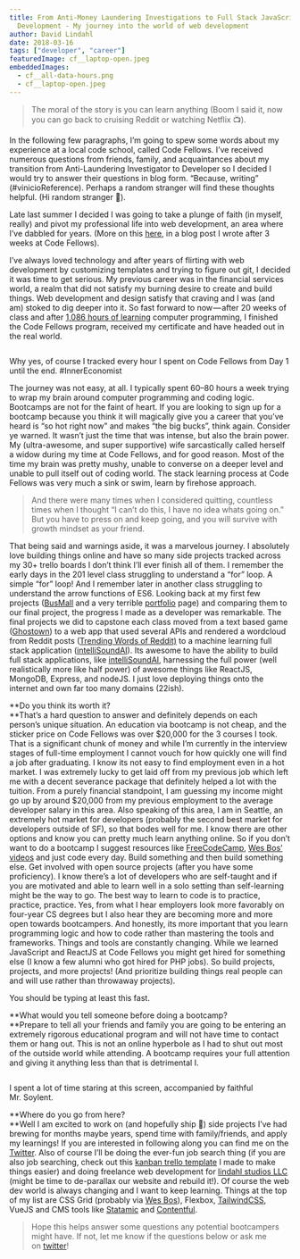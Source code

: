 ```yaml
---
title: From Anti-Money Laundering Investigations to Full Stack JavaScript
  Development - My journey into the world of web development
author: David Lindahl
date: 2018-03-16
tags: ["developer", "career"]
featuredImage: cf__laptop-open.jpeg
embeddedImages:
  - cf__all-data-hours.png
  - cf__laptop-open.jpeg
---
```


> The moral of the story is you can learn anything (Boom I said it, now you can go back to cruising Reddit or watching Netflix 📺).

In the following few paragraphs, I’m going to spew some words about my experience at a local code school, called Code Fellows. I’ve received numerous questions from friends, family, and acquaintances about my transition from Anti-Laundering Investigator to Developer so I decided I would try to answer their questions in blog form. “Because, writing” (#vinicioReference). Perhaps a random stranger will find these thoughts helpful. (Hi random stranger 👋).

Late last summer I decided I was going to take a plunge of faith (in myself, really) and pivot my professional life into web development, an area where I’ve dabbled for years. (More on this [here](https://blog.endpointmedia.co/3-weeks-of-code-fellows-bcf1a7ace4ba), in a blog post I wrote after 3 weeks at Code Fellows).

I’ve always loved technology and after years of flirting with web development by customizing templates and trying to figure out git, I decided it was time to get serious. My previous career was in the financial services world, a realm that did not satisfy my burning desire to create and build things. Web development and design satisfy that craving and I was (and am) stoked to dig deeper into it. So fast forward to now — after 20 weeks of class and after [1,086 hours of learning](https://twitter.com/austriker27/status/968657259806027776) computer programming, I finished the Code Fellows program, received my certificate and have headed out in the real world.

<Img fluid={props.embedded.image1.fluid} />

Why yes, of course I tracked every hour I spent on Code Fellows from Day 1 until the end. #InnerEconomist

The journey was not easy, at all. I typically spent 60–80 hours a week trying to wrap my brain around computer programming and coding logic. Bootcamps are not for the faint of heart. If you are looking to sign up for a bootcamp because you think it will magically give you a career that you’ve heard is “so hot right now” and makes “the big bucks”, think again. Consider ye warned. It wasn’t just the time that was intense, but also the brain power. My (ultra-awesome, and super supportive) wife sarcastically called herself a widow during my time at Code Fellows, and for good reason. Most of the time my brain was pretty mushy, unable to converse on a deeper level and unable to pull itself out of coding world. The stack learning process at Code Fellows was very much a sink or swim, learn by firehose approach.

> And there were many times when I considered quitting, countless times when I thought “I can’t do this, I have no idea whats going on.” But you have to press on and keep going, and you will survive with growth mindset as your friend.

That being said and warnings aside, it was a marvelous journey. I absolutely love building things online and have so many side projects tracked across my 30+ trello boards I don’t think I’ll ever finish all of them. I remember the early days in the 201 level class struggling to understand a “for” loop. A simple “for” loop! And I remember later in another class struggling to understand the arrow functions of ES6. Looking back at my first few projects ([BusMall](https://austriker27.github.io/bus-mall/) and a very terrible [portfolio](https://austriker27.github.io/about_me/) page) and comparing them to our final project, the progress I made as a developer was remarkable. The final projects we did to capstone each class moved from a text based game ([Ghostown](http://ghostowngame.com/)) to a web app that used several APIs and rendered a wordcloud from Reddit posts ([Trending Words of Reddit)](https://trendingwordsofreddit.herokuapp.com/) to a machine learning full stack application ([intelliSoundAI](http://www.intellisoundai.com)). Its awesome to have the ability to build full stack applications, like [intelliSoundAI](http://www.intellisoundai.com), harnessing the full power (well realistically more like half power) of awesome things like ReactJS, MongoDB, Express, and nodeJS. I just love deploying things onto the internet and own far too many domains (22ish).

**Do you think its worth it?   
**That’s a hard question to answer and definitely depends on each person’s unique situation. An education via bootcamp is not cheap, and the sticker price on Code Fellows was over $20,000 for the 3 courses I took. That is a significant chunk of money and while I’m currently in the interview stages of full-time employment I cannot vouch for how quickly one will find a job after graduating. I know its not easy to find employment even in a hot market. I was extremely lucky to get laid off from my previous job which left me with a decent severance package that definitely helped a lot with the tuition. From a purely financial standpoint, I am guessing my income might go up by around $20,000 from my previous employment to the average developer salary in this area. Also speaking of this area, I am in Seattle, an extremely hot market for developers (probably the second best market for developers outside of SF), so that bodes well for me. I know there are other options and know you can pretty much learn anything online. So if you don’t want to do a bootcamp I suggest resources like [FreeCodeCamp](https://www.freecodecamp.org/), [Wes Bos’ videos](https://wesbos.com/courses/) and just code every day. Build something and then build something else. Get involved with open source projects (after you have some proficiency). I know there’s a lot of developers who are self-taught and if you are motivated and able to learn well in a solo setting than self-learning might be the way to go. The best way to learn to code is to practice, practice, practice. Yes, from what I hear employers look more favorably on four-year CS degrees but I also hear they are becoming more and more open towards bootcampers. And honestly, its more important that you learn programming logic and how to code rather than mastering the tools and frameworks. Things and tools are constantly changing. While we learned JavaScript and ReactJS at Code Fellows you might get hired for something else (I know a few alumni who got hired for PHP jobs). So build projects, projects, and more projects! (And prioritize building things real people can and will use rather than throwaway projects).

You should be typing at least this fast.

**What would you tell someone before doing a bootcamp?   
**Prepare to tell all your friends and family you are going to be entering an extremely rigorous educational program and will not have time to contact them or hang out. This is not an online hyperbole as I had to shut out most of the outside world while attending. A bootcamp requires your full attention and giving it anything less than that is detrimental I.

<Img fluid={props.embedded.image2.fluid} />

I spent a lot of time staring at this screen, accompanied by faithful Mr. Soylent.

**Where do you go from here?  
**Well I am excited to work on (and hopefully ship 🚀) side projects I’ve had brewing for months maybe years, spend time with family/friends, and apply my learnings! If you are interested in following along you can find me on the [Twitter](https://twitter.com/austriker27). Also of course I’ll be doing the ever-fun job search thing (if you are also job searching, check out this [kanban trello template](https://ultimatejobsearchkanban.carrd.co/) I made to make things easier) and doing freelance web development for [lindahl studios LLC](https://lindahlstudios.com) (might be time to de-parallax our website and rebuild it!). Of course the web dev world is always changing and I want to keep learning. Things at the top of my list are CSS Grid (probably via [Wes Bos](https://cssgrid.io/)), Flexbox, [TailwindCSS](https://tailwindcss.com/docs/what-is-tailwind/), VueJS and CMS tools like [Statamic](https://statamic.com/) and [Contentful](https://www.contentful.com/).

> Hope this helps answer some questions any potential bootcampers might have. If not, let me know if the questions below or ask me on [twitter](https://twitter.com/austriker27)!